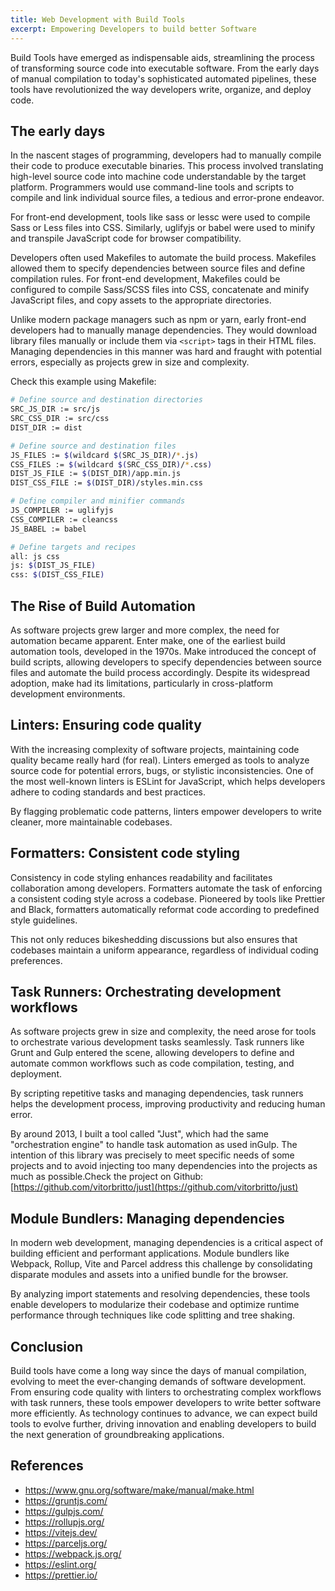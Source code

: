 ```yaml
---
title: Web Development with Build Tools
excerpt: Empowering Developers to build better Software
---
```


Build Tools have emerged as indispensable aids, streamlining the process of transforming source code into executable software. From the early days of manual compilation to today's sophisticated automated pipelines, these tools have revolutionized the way developers write, organize, and deploy code.

## The early days

In the nascent stages of programming, developers had to manually compile their code to produce executable binaries. This process involved translating high-level source code into machine code understandable by the target platform. Programmers would use command-line tools and scripts to compile and link individual source files, a tedious and error-prone endeavor.

For front-end development, tools like sass or lessc were used to compile Sass or Less files into CSS. Similarly, uglifyjs or babel were used to minify and transpile JavaScript code for browser compatibility.

Developers often used Makefiles to automate the build process. Makefiles allowed them to specify dependencies between source files and define compilation rules. For front-end development, Makefiles could be configured to compile Sass/SCSS files into CSS, concatenate and minify JavaScript files, and copy assets to the appropriate directories.

Unlike modern package managers such as npm or yarn, early front-end developers had to manually manage dependencies. They would download library files manually or include them via `<script>` tags in their HTML files. Managing dependencies in this manner was hard and fraught with potential errors, especially as projects grew in size and complexity.

Check this example using Makefile:

```sh
# Define source and destination directories
SRC_JS_DIR := src/js
SRC_CSS_DIR := src/css
DIST_DIR := dist

# Define source and destination files
JS_FILES := $(wildcard $(SRC_JS_DIR)/*.js)
CSS_FILES := $(wildcard $(SRC_CSS_DIR)/*.css)
DIST_JS_FILE := $(DIST_DIR)/app.min.js
DIST_CSS_FILE := $(DIST_DIR)/styles.min.css

# Define compiler and minifier commands
JS_COMPILER := uglifyjs
CSS_COMPILER := cleancss
JS_BABEL := babel

# Define targets and recipes
all: js css
js: $(DIST_JS_FILE)
css: $(DIST_CSS_FILE)
```

## The Rise of Build Automation

As software projects grew larger and more complex, the need for automation became apparent. Enter make, one of the earliest build automation tools, developed in the 1970s. Make introduced the concept of build scripts, allowing developers to specify dependencies between source files and automate the build process accordingly. Despite its widespread adoption, make had its limitations, particularly in cross-platform development environments.

## Linters: Ensuring code quality

With the increasing complexity of software projects, maintaining code quality became really hard (for real). Linters emerged as tools to analyze source code for potential errors, bugs, or stylistic inconsistencies. One of the most well-known linters is ESLint for JavaScript, which helps developers adhere to coding standards and best practices.

By flagging problematic code patterns, linters empower developers to write cleaner, more maintainable codebases.

## Formatters: Consistent code styling

Consistency in code styling enhances readability and facilitates collaboration among developers. Formatters automate the task of enforcing a consistent coding style across a codebase. Pioneered by tools like Prettier and Black, formatters automatically reformat code according to predefined style guidelines.

This not only reduces bikeshedding discussions but also ensures that codebases maintain a uniform appearance, regardless of individual coding preferences.

## Task Runners: Orchestrating development workflows

As software projects grew in size and complexity, the need arose for tools to orchestrate various development tasks seamlessly. Task runners like Grunt and Gulp entered the scene, allowing developers to define and automate common workflows such as code compilation, testing, and deployment.

By scripting repetitive tasks and managing dependencies, task runners helps the development process, improving productivity and reducing human error.

By around 2013, I built a tool called "Just", which had the same "orchestration engine" to handle task automation as used inGulp. The intention of this library was precisely to meet specific needs of some projects and to avoid injecting too many dependencies into the projects as much as possible.Check the project on Github:[https://github.com/vitorbritto/just](https://github.com/vitorbritto/just)

## Module Bundlers: Managing dependencies

In modern web development, managing dependencies is a critical aspect of building efficient and performant applications. Module bundlers like Webpack, Rollup, Vite and Parcel address this challenge by consolidating disparate modules and assets into a unified bundle for the browser.

By analyzing import statements and resolving dependencies, these tools enable developers to modularize their codebase and optimize runtime performance through techniques like code splitting and tree shaking.

## Conclusion

Build tools have come a long way since the days of manual compilation, evolving to meet the ever-changing demands of software development. From ensuring code quality with linters to orchestrating complex workflows with task runners, these tools empower developers to write better software more efficiently. As technology continues to advance, we can expect build tools to evolve further, driving innovation and enabling developers to build the next generation of groundbreaking applications.

## References

- https://www.gnu.org/software/make/manual/make.html
- https://gruntjs.com/
- https://gulpjs.com/
- https://rollupjs.org/
- https://vitejs.dev/
- https://parceljs.org/
- https://webpack.js.org/
- https://eslint.org/
- https://prettier.io/
